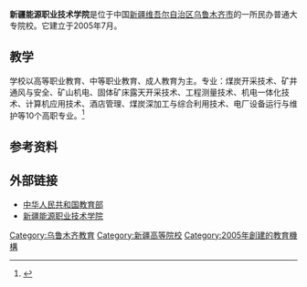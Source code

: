 {{infobox University
| name= 新疆能源职业技术学院
|EnglishName=Xinjiang Energy Vocational Technical College
| SealImage = 
| Motto = 
| Established = 2005年7月
| Type = 民办普通大专院校
| President = 
| Location = {{CHN}}[[新疆维吾尔自治区|新疆维吾尔自治区]][[乌鲁木齐|乌鲁木齐]]达坂城区洛宾路3号
| Student = 
| Faculty = 
| Campus = 市区
| Website = http://www.xjnyedu.com
}}

'''新疆能源职业技术学院'''是位于中国[[新疆维吾尔自治区|新疆维吾尔自治区]][[乌鲁木齐市|乌鲁木齐市]]的一所民办普通大专院校。它建立于2005年7月。

==教学==
学校以高等职业教育、中等职业教育、成人教育为主。专业：煤炭开采技术、矿井通风与安全、矿山机电、固体矿床露天开采技术、工程测量技术、机电一体化技术、计算机应用技术、酒店管理、煤炭深加工与综合利用技术、电厂设备运行与维护等10个高职专业。<ref>{{cite web|url=http://www.xjnyedu.com/Item/Show.asp?m=1&d=936|title=学院简介-学院概况-新疆能源职业技术学院|accessdate=2011-05-04|language=zh-hans|deadurl=yes|archiveurl=https://web.archive.org/web/20121107135005/http://xjnyedu.com/Item/Show.asp?m=1&d=936|archivedate=2012-11-07}}</ref>

==参考资料==
{{reflist}}

==外部链接==
* [https://web.archive.org/web/20101007210220/http://www.moe.edu.cn/english/ 中华人民共和国教育部]
* [http://www.xjnyedu.com 新疆能源职业技术学院] {{Wayback|url=http://www.xjnyedu.com/ |date=20160505175233 }}

{{新疆高等院校}}
{{民办大学}}

{{coord missing|Xinjiang}}

[[Category:乌鲁木齐教育|Category:乌鲁木齐教育]]
[[Category:新疆高等院校|Category:新疆高等院校]]
[[Category:2005年創建的教育機構|Category:2005年創建的教育機構]]